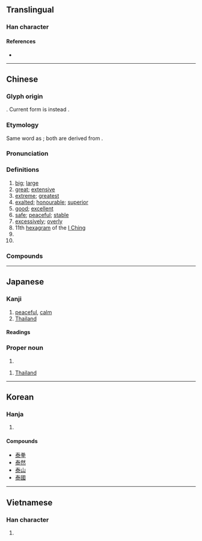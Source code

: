 {{also|奉|奏|秦}}
{{character info/new}}
==Translingual==

===Han character===
{{Han char|rn=85|rad=水|as=05|sn=9|four=50132|canj=QKE|ids=⿱𡗗氺}}

====References====
* {{Han ref|kx=0618.150|dkj=17325|dj=1013.100|hdz=31577.030|uh=6CF0|ud=27888|bh=AEF5|bd=44789}}

----

==Chinese==
{{zh-forms}}

===Glyph origin===
{{Han etym}}
{{Han compound|廾|水|大|ls=psc|c1=s|c2=s|c3=p}}. Current form is instead {{Han compound|𡗗|水}}.

===Etymology===
Same word as {{och-l|太|great; greatest; excessive}}; both are derived from {{och-l|大|big}}.

===Pronunciation===
{{zh-pron
|m=tài
|c=taai3
|h=pfs=thai
|md=tái
|mn=thòa/thài
|mn_note=thoà - vernacular; thài - literary
|w=2tha
|mc=y
|oc=y
|cat=a,adv,n,pn
}}

===Definitions===
{{zh-hanzi}}

# [[big]]; [[large]]
# [[great]]; [[extensive]]
# [[extreme]]; [[greatest]]
# [[exalted]]; [[honourable]]; [[superior]]
# [[good]]; [[excellent]]
# [[safe]]; [[peaceful]]; [[stable]]
# [[excessively]]; [[overly]]
# 11th [[hexagram]] of the [[I Ching]]
# {{zh-short|泰國|[[Thailand]]}}
# {{surname|lang=zh}}

===Compounds===
{{zh-der|泰國|泰語|泰拳|三陽交泰|三陽開泰|不識泰山|交泰|人猿泰山|倒持泰阿|去泰去甚|去甚去泰|否去泰來|否往泰來|否極必泰|否極泰來|否極生泰|否泰|否終而泰|國泰民安|天地交泰|奢泰|宇文泰|安如泰山|安於泰山|安泰|安若泰山|康泰|心安神泰|托爾斯泰|持盈保泰|政躬康泰|時通運泰|景泰|景泰藍|死重泰山|民安國泰|泰一|泰交|泰伯|泰來否往|泰元|泰初|泰勒制度|泰半|泰國勞工|泰國拳|泰國新娘|泰坦族|泰壇|泰始|泰定|泰山|泰山之安|泰山其頹|泰山刻石|泰山北斗|泰山可倚|泰山壓卵|泰山壓頂|泰山娘娘|泰山梁木|泰山磐石|泰山若厲|泰山鴻毛|泰常|泰平|泰戈爾|泰斗|泰昌|泰晤士報|泰晤士河|泰極而否|泰水|泰清|泰然|泰然居之|泰然自若|泰然處之|泰王國|泰皇|泰系各族|泰納|泰綺絲|泰西|泰誓|泰豫|泰辰|泰阿|泰阿倒持|泰階|泰階平|泰雅族|發跡變泰|穩如泰山|華倫泰節|處之泰然|變泰|身名俱泰|通泰|鄂爾泰|重於泰山|開泰|阿爾泰山|鴻毛泰山}}

----

==Japanese==

===Kanji===
{{ja-kanji|grade=c|rs=水05}}

# [[peaceful]], [[calm]]
# [[Thailand]]

====Readings====
{{ja-readings
|on=たい
|kun=やす-い, おおき.い, おご-る
}}

===Proper noun===
{{ja-pos|proper|やすし}}

# {{given name|male|lang=ja|sort=やすし}}

{{ja-pos|proper|たい|タイ}}

# [[Thailand]]

----

==Korean==

===Hanja===
{{ko-hanja|hangeul=태}}

# {{defn|lang=ko|sort=水05}}

====Compounds====
* [[泰拳]]
* [[泰然]]
* [[泰山]]
* [[泰國]]<!-- this probably needs to be sorted somewhere else in list -->

----

==Vietnamese==

===Han character===
{{vi-hantu|[[thái]]|rs=水05}}

# {{defn|lang=vi|sort=水05}}